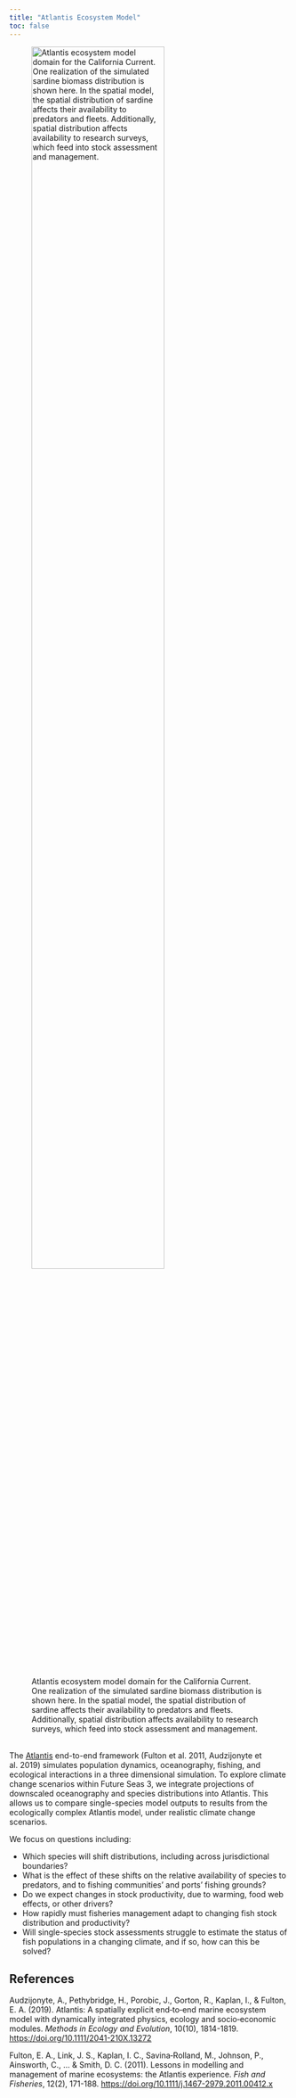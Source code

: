```yaml
---
title: "Atlantis Ecosystem Model"
toc: false
---
```


![Atlantis ecosystem model domain for the California Current. One realization of the
simulated sardine biomass distribution is shown here. In the spatial model, the spatial
distribution of sardine affects their availability to predators and fleets. Additionally, spatial
distribution affects availability to research surveys, which feed into stock assessment and
management.](images/Fig_Atlantis.jpg){#fig-atlantis fig-align="center" width=75%}

<br>
The [Atlantis](https://research.csiro.au/atlantis/) end-to-end framework (Fulton et al. 2011, Audzijonyte et al. 2019) simulates
population dynamics, oceanography, fishing, and ecological interactions in a three dimensional
simulation. To explore climate change scenarios within Future Seas 3, we integrate projections
of downscaled oceanography and species distributions into Atlantis. This allows us to compare
single-species model outputs to results from the ecologically complex Atlantis model, under
realistic climate change scenarios.

We focus on questions including:

- Which species will shift distributions, including across jurisdictional boundaries?
- What is the effect of these shifts on the relative availability of species to predators, and to
fishing communities’ and ports’ fishing grounds?
- Do we expect changes in stock productivity, due to warming, food web effects, or other
drivers?
- How rapidly must fisheries management adapt to changing fish stock distribution and
productivity?
- Will single-species stock assessments struggle to estimate the status of fish populations in
a changing climate, and if so, how can this be solved?


## References
Audzijonyte, A., Pethybridge, H., Porobic, J., Gorton, R., Kaplan, I., &amp; Fulton, E. A. (2019).
Atlantis: A spatially explicit end‐to‐end marine ecosystem model with dynamically integrated
physics, ecology and socio‐economic modules. *Methods in Ecology and Evolution*, 10(10),
1814-1819. <https://doi.org/10.1111/2041-210X.13272>

Fulton, E. A., Link, J. S., Kaplan, I. C., Savina‐Rolland, M., Johnson, P., Ainsworth, C., ... &amp;
Smith, D. C. (2011). Lessons in modelling and management of marine ecosystems: the Atlantis
experience. *Fish and Fisheries*, 12(2), 171-188. <https://doi.org/10.1111/j.1467-2979.2011.00412.x>